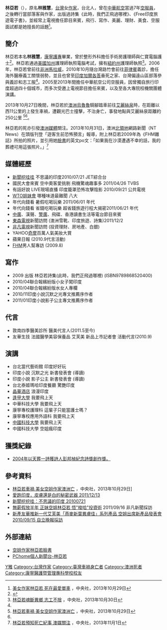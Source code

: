 {{inappropriate tone|time=2013-10-29T11:11:32+00:00}}
{{Infobox_Person
| name = 林亞若
|image=
|box_width= 
|occupation= 作家
| period = 
|birth_name=林雅慧
| other_names =
| Sex = 女
|birth_date= {{birth_date|1982|8|2}}
|birth_place= {{TWN}}
|death_date= {{Death date and age|2013|10|27|1982|8|2}}
|death_place={{AUS}}
| nationality ={{ROC}}
| residence =
| party =
| religion =
| spouse = 
| relatives =
|education= [[康寧醫護暨管理專科學校|康寧護專]]畢業
| past = 手術房護理師<br>空姐<br>作家
| work = 
| award =彭邦楨紀念詩獎創作獎
}}
'''林亞若'''（{{bd|1982年|8月2日|2013年|10月27日|catIdx=Lin}}），原名'''林雅慧'''，[[台灣|台灣]]女[[作家|作家]]，台北人，曾在[[中華航空|中華航空]]當過7年[[空服員|空服員]]，之後轉行當部落客與作家，出版過詩集《此時，我們正飛過哪裡》、《Free印度旅遊電子書》，並經常上電視擔任節目來賓，飛行、寫作、美麗、理財、美食、空服面試都是她擅長的話題<ref>[http://www.cna.com.tw/news/aEDU/201310290351-1.aspx 美女作家林亞若 死在最愛單車] {{Wayback|url=http://www.cna.com.tw/news/aEDU/201310290351-1.aspx |date=20131029231809 }}，中央社，2013年10月29日</ref>。

== 簡介 ==
林亞若本名'''林雅慧'''，[[康寧醫護暨管理專科學校|康寧護專]]畢業，曾於整形外科擔任手術房護理師與仁寶電腦護士<ref>{{Cite web |url=http://mypaper.pchome.com.tw/pinkstar/post/1234919473 |title=【妞妞說】無敵可愛仁寶小護士 |access-date=2015-05-06 |archive-date=2019-08-24 |archive-url=https://web.archive.org/web/20190824213626/http://mypaper.pchome.com.tw/pinkstar/post/1234919473 |dead-url=no }}</ref>。林亞若通過[[美國|美國]][[加州|加州]]護理師執照電腦考試，擁有[[紐約州|紐約州]]護理師執照<ref name="林亞若魂斷異鄉">[http://www.cna.com.tw/News/FirstNews/201310300007-1.aspx 林亞若魂斷異鄉 志工不捨] {{Wayback|url=http://www.cna.com.tw/News/FirstNews/201310300007-1.aspx |date=20170412213138 }}，中央社，2013年10月30日</ref>。2006年，林亞若曾前往[[非洲|非洲]][[馬拉威|馬拉威]]，2010年10月隨台灣路竹會前往[[菲律賓|菲律賓]]義診，擔任海外醫療義工關懷弱勢，並且也曾至[[印度|印度]][[加爾各答|加爾各答]]垂死之家、台灣偏遠山區部落參與義診和志工服<ref name="林亞若魂斷異鄉"/>。2005至2013年間擔任中華航空公司空服員，因曾獨自旅行印度超過四十個城市，而多次受邀上電視節目擔任來賓，以及至各大專院校機關團體演講。

2013年10月27日晚間，林亞若於[[澳洲|澳洲]][[烏魯魯|烏魯魯]]騎腳踏車前往[[艾麗絲泉|艾麗絲泉]]時，在距離{{le|埃本尼澤山|Mount Ebenezer}}以西11公里的{{link-en|萊色特公路|Lasseter Highway}}上發生車禍，遭觀光巴士撞擊，不治身亡，事發地點與艾麗絲泉距離約250公里
<ref>[http://www.cna.com.tw/News/FirstNews/201310290054-1.aspx 林亞若車禍 美女空姐作家澳洲亡] {{Wayback|url=http://www.cna.com.tw/News/FirstNews/201310290054-1.aspx |date=20171008103621 }}，中央社，2013年10月29日</ref><ref name="cna"/>。

林亞若的死亦引發[[澳洲媒體|澳洲媒體]]關注。2013年10月31日，澳洲[[北領地|北領地]]網路新聞（NT News）在頭版刊登「遊客生前恐怖預言」報導，附上林亞若2009年為《FHM雜誌》所拍的照片，並引用她[[臉書|臉書]]的英文po文：「如果我在沙漠遭遇不幸的話，我的葬禮可用這張照片。」<ref name="cna">[http://www.cna.com.tw/news/firstnews/201311010071-1.aspx 林亞若預知死亡紀事 澳媒關注] {{Wayback|url=http://www.cna.com.tw/news/firstnews/201311010071-1.aspx |date=20160304125347 }}，中央社，2013年11月1日</ref>

== 媒體經歷 ==
*[[新聞挖哇哇|新聞挖哇哇]] 不思議的印度2010/07/21 JET綜合台
*國民大會來賓 空中奧客愛挑剔 飛機驚魂趣事多 2011/04/26 TVBS
*有話好說 LIVE現場直播 印度籠罩恐怖攻擊陰影 2010/09/21 公共電視
*[[WTO姐妹會|WTO姐妹會]] 哪種味道最難聞 八大
*年代向錢看 暑假吃喝玩樂 2011/06/01 年代
*年代向錢看 省錢吃喝玩樂 超省錢旅遊行程大揭密2011/06/21 年代
*[[中廣|中廣]]、漢聲、[[警廣|警廣]]、飛碟、香港讀書生活等電台節目來賓
*[[東森電視|東森電視]]新聞訪問 (澳洲雪靴、印度旅遊、詩集)2011/12/2
*[[非凡電視|非凡電視]]新聞訪問 (投資理財、房地產、白銀)
*YAHOO[[奇摩|奇摩]]百萬人氣美妝大賞
*蘋果日報 (2010.9代言活動)
*[[FHM|FHM]]男人幫專訪 (2009.8)

== 寫作 ==
*2009 出版 林亞若詩集(此時，我們正飛過哪裡) (ISBN9789868520400)
*2010/04聯合報繽紛版小女子闖印度
*2010/04聯合報繽紛版水女人專欄
*2010/11印度小說沉默之光專文推薦序作者
*2011/01印度小說影子公主專文推薦序作者

== 代言 ==
*敦南四季醫美診所 醫美代言人(2011.5至今)
*友華生技 法國醫學美容保養品 艾芙美 新品上市記者會 活動代言(2010.9)

== 演講 ==
*台北當代藝術館  印度好好玩
*印度小說 沉默之光 新書發表會 (導讀)
*印度小說 影子公主 新書發表會 (導讀)
*台北泰姬瑪哈印度餐廳 驚艷印度
*[[晶華酒店|晶華酒店]] 浪漫印度
*[[逢甲大學|逢甲大學]] 我要飛上天
*中華科技大學 我要飛上天
*康寧專校護理科 這輩子只能當護士嗎？
*康寧專校應用外語科 我要飛上天
*[[中國科技大學|中國科技大學]] 我要飛上天
*中國科技大學 空姐瘋印度

== 獲獎紀錄  ==
*[http://163.29.37.206/System/main/home/prize_list.php?page=873&search_mode=1 2004年以天葬一詩獲詩人彭邦楨紀念詩獎創作獎。]{{dead link|date=2018年3月 |bot=InternetArchiveBot |fix-attempted=yes }}

== 參考資料 ==
{{Reflist}}
*[http://www.cna.com.tw/News/FirstNews/201310290054-1.aspx 林亞若車禍 美女空姐作家澳洲亡] {{Wayback|url=http://www.cna.com.tw/News/FirstNews/201310290054-1.aspx |date=20171008103621 }}，中央社，2013年10月29日]
*[http://www.wretch.cc/blog/linlinnu/24715815 愛跑印度，皮膚還是白的秘密武器 2011/12/13] {{Wayback|url=http://www.wretch.cc/blog/linlinnu/24715815 |date=20131101145506 }}
*[http://www.youtube.com/watch?v=rTbNglGHcVE 新聞挖挖哇：不思議的印度 20100721]
*[http://www.youtube.com/watch?v=3RtAg8jGImo 無薪假放半年 正妹空姐林亞若 悟"梭哈"投資術] {{Wayback|url=http://www.youtube.com/watch?v=3RtAg8jGImo |date=20160925080218 }}2011/09/16 非凡新聞採訪
*[http://www.idn.com.tw/news/news_content.php?catid=3&catsid=1&catdid=0&artid=20100915kofang012 新產友華推新一代艾芙美「燕麥新葉異膚佳」系列產品 空姐出席新產品發表會2010/09/15 自立晚報採訪 ] {{Wayback|url=http://www.idn.com.tw/news/news_content.php?catid=3&catsid=1&catdid=0&artid=20100915kofang012 |date=20190819063143 }}

== 外部連結 ==
*[https://www.facebook.com/linyaro 空姐作家林亞若臉書]
*[http://mypaper.pchome.com.tw/pinkstar PChome個人新聞台-林亞若] {{Wayback|url=http://mypaper.pchome.com.tw/pinkstar |date=20190814063724 }}

[[Category:林姓|Y雅]]
[[Category:台灣作家|Category:台灣作家]]
[[Category:臺灣車禍身亡者|Category:臺灣車禍身亡者]]
[[Category:澳洲死者|Category:澳洲死者]]
[[Category:康寧醫護暨管理專科學校校友|Category:康寧醫護暨管理專科學校校友]]